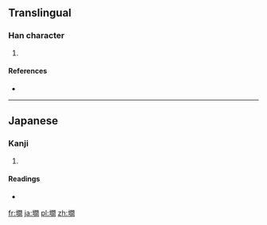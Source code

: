 ==Translingual==

===Han character===
{{Han char|rn=32|rad=土|as=12|sn=15|four=|canj=土日弓日 (GANA)|ids=⿰[[土]][[間]]}}

# {{defn|Han|sort=土12}}

====References====
* {{Han ref|kx=0239.241|hdz=10489.101|uh=58B9|ud=22713}}

----

==Japanese==

===Kanji===
{{ja-kanji|grade=|rs=土12}}

# {{defn|lang=ja|sort=土12}}

====Readings====
* {{ja-readings|on=|kun=[[まま]] (mama)}}

[[fr:墹]]
[[ja:墹]]
[[pl:墹]]
[[zh:墹]]